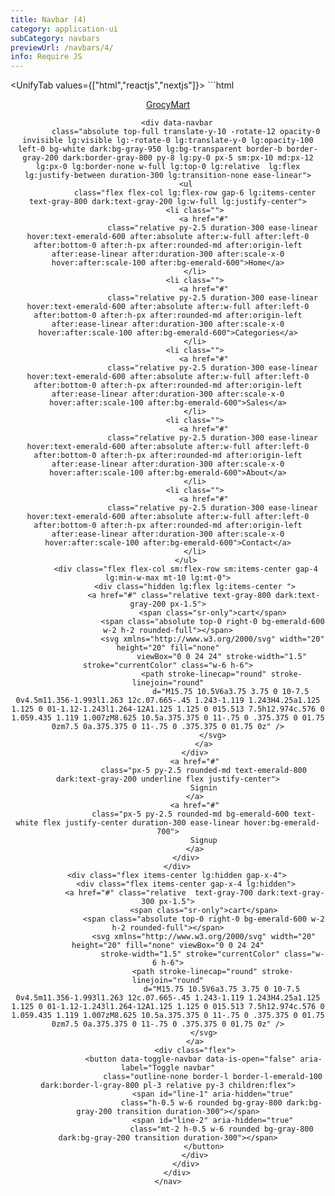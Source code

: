 ```yaml
---
title: Navbar (4)
category: application-ui
subCategory: navbars
previewUrl: /navbars/4/
info: Require JS
---
```


<UnifyTab values={["html","reactjs","nextjs"]}>
    <TabPanel value="html">
    ```html
<!-- 
    Add Styles
button[data-toggle-navbar][data-is-open="true"] #line-1 {
    transform: rotate(45deg) translateY(0.33rem);
}

button[data-toggle-navbar][data-is-open="true"] #line-2 {
    transform: rotate(-45deg) translateY(-0.33rem);
}
-->
<div data-nav-overlay aria-hidden="true" class="fixed bg-gray-800/40 inset-0 z-30 hidden lg:hidden"></div>
<header
    class="fixed left-0 bg-emerald-50 dark:bg-gray-950 top-0 w-full flex items-center h-20 border-b border-b-gray-100 dark:border-b-gray-800 z-40">
    <nav
        class="relative mx-auto lg:max-w-7xl w-full px-5 sm:px-10 md:px-12 lg:px-5 flex gap-x-5 justify-between items-center">
        <div class="flex items-center min-w-max">
            <a href="#" class="text-xl font-semibold text-gray-800 dark:text-gray-200">
                <span
                    class="relative after:absolute after:inset-0 after:rotate-3 after:border after:border-emerald-600 text-emerald-800 dark:text-white">Grocy</span>Mart
            </a>
        </div>

        <div data-navbar
            class="absolute top-full translate-y-10 -rotate-12 opacity-0 invisible lg:visible lg:-rotate-0 lg:translate-y-0 lg:opacity-100 left-0 bg-white dark:bg-gray-950 lg:bg-transparent border-b border-gray-200 dark:border-gray-800 py-8 lg:py-0 px-5 sm:px-10 md:px-12 lg:px-0 lg:border-none w-full lg:top-0 lg:relative  lg:flex lg:justify-between duration-300 lg:transition-none ease-linear">
            <ul
                class="flex flex-col lg:flex-row gap-6 lg:items-center text-gray-800 dark:text-gray-200 lg:w-full lg:justify-center">
                <li class="">
                    <a href="#"
                        class="relative py-2.5 duration-300 ease-linear hover:text-emerald-600 after:absolute after:w-full after:left-0 after:bottom-0 after:h-px after:rounded-md after:origin-left after:ease-linear after:duration-300 after:scale-x-0 hover:after:scale-100 after:bg-emerald-600">Home</a>
                </li>
                <li class="">
                    <a href="#"
                        class="relative py-2.5 duration-300 ease-linear hover:text-emerald-600 after:absolute after:w-full after:left-0 after:bottom-0 after:h-px after:rounded-md after:origin-left after:ease-linear after:duration-300 after:scale-x-0 hover:after:scale-100 after:bg-emerald-600">Categories</a>
                </li>
                <li class="">
                    <a href="#"
                        class="relative py-2.5 duration-300 ease-linear hover:text-emerald-600 after:absolute after:w-full after:left-0 after:bottom-0 after:h-px after:rounded-md after:origin-left after:ease-linear after:duration-300 after:scale-x-0 hover:after:scale-100 after:bg-emerald-600">Sales</a>
                </li>
                <li class="">
                    <a href="#"
                        class="relative py-2.5 duration-300 ease-linear hover:text-emerald-600 after:absolute after:w-full after:left-0 after:bottom-0 after:h-px after:rounded-md after:origin-left after:ease-linear after:duration-300 after:scale-x-0 hover:after:scale-100 after:bg-emerald-600">About</a>
                </li>
                <li class="">
                    <a href="#"
                        class="relative py-2.5 duration-300 ease-linear hover:text-emerald-600 after:absolute after:w-full after:left-0 after:bottom-0 after:h-px after:rounded-md after:origin-left after:ease-linear after:duration-300 after:scale-x-0 hover:after:scale-100 after:bg-emerald-600">Contact</a>
                </li>
            </ul>
            <div class="flex flex-col sm:flex-row sm:items-center gap-4  lg:min-w-max mt-10 lg:mt-0">
                <div class="hidden lg:flex lg:items-center ">
                    <a href="#" class="relative text-gray-800 dark:text-gray-200 px-1.5">
                        <span class="sr-only">cart</span>
                        <span class="absolute top-0 right-0 bg-emerald-600 w-2 h-2 rounded-full"></span>
                        <svg xmlns="http://www.w3.org/2000/svg" width="20" height="20" fill="none"
                            viewBox="0 0 24 24" stroke-width="1.5" stroke="currentColor" class="w-6 h-6">
                            <path stroke-linecap="round" stroke-linejoin="round"
                                d="M15.75 10.5V6a3.75 3.75 0 10-7.5 0v4.5m11.356-1.993l1.263 12c.07.665-.45 1.243-1.119 1.243H4.25a1.125 1.125 0 01-1.12-1.243l1.264-12A1.125 1.125 0 015.513 7.5h12.974c.576 0 1.059.435 1.119 1.007zM8.625 10.5a.375.375 0 11-.75 0 .375.375 0 01.75 0zm7.5 0a.375.375 0 11-.75 0 .375.375 0 01.75 0z" />
                        </svg>
                    </a>
                </div>
                <a href="#"
                    class="px-5 py-2.5 rounded-md text-emerald-800 dark:text-gray-200 underline flex justify-center">
                    Signin
                </a>
                <a href="#"
                    class="px-5 py-2.5 rounded-md bg-emerald-600 text-white flex justify-center duration-300 ease-linear hover:bg-emerald-700">
                    Signup
                </a>
            </div>
        </div>
        <div class="flex items-center lg:hidden gap-x-4">
            <div class="flex items-center gap-x-4 lg:hidden">
                <a href="#" class="relative  text-gray-700 dark:text-gray-300 px-1.5">
                    <span class="sr-only">cart</span>
                    <span class="absolute top-0 right-0 bg-emerald-600 w-2 h-2 rounded-full"></span>
                    <svg xmlns="http://www.w3.org/2000/svg" width="20" height="20" fill="none" viewBox="0 0 24 24"
                        stroke-width="1.5" stroke="currentColor" class="w-6 h-6">
                        <path stroke-linecap="round" stroke-linejoin="round"
                            d="M15.75 10.5V6a3.75 3.75 0 10-7.5 0v4.5m11.356-1.993l1.263 12c.07.665-.45 1.243-1.119 1.243H4.25a1.125 1.125 0 01-1.12-1.243l1.264-12A1.125 1.125 0 015.513 7.5h12.974c.576 0 1.059.435 1.119 1.007zM8.625 10.5a.375.375 0 11-.75 0 .375.375 0 01.75 0zm7.5 0a.375.375 0 11-.75 0 .375.375 0 01.75 0z" />
                    </svg>
                </a>
                <div class="flex">
                    <button data-toggle-navbar data-is-open="false" aria-label="Toggle navbar"
                        class="outline-none border-l border-l-emerald-100 dark:border-l-gray-800 pl-3 relative py-3 children:flex">
                        <span id="line-1" aria-hidden="true"
                            class="h-0.5 w-6 rounded bg-gray-800 dark:bg-gray-200 transition duration-300"></span>
                        <span id="line-2" aria-hidden="true"
                            class="mt-2 h-0.5 w-6 rounded bg-gray-800 dark:bg-gray-200 transition duration-300"></span>
                    </button>
                </div>
            </div>
        </div>
    </nav>
</header>
<!-- <script>
const btnHumb = document.querySelector("[data-toggle-navbar]")
const navbar = document.querySelector("[data-navbar]")
const overlay = document.querySelector("[data-nav-overlay]")
if (btnHumb && navbar) {
    const toggleBtnAttr = () => {
        const isOpen = btnHumb.getAttribute("data-is-open")
        btnHumb.setAttribute("data-is-open", isOpen === "true" ? "false" : "true")
        if (isOpen === "false") {
            document.body.classList.toggle("overflow-y-auto")
            overlay.classList.toggle("hidden")
        } else {
            document.body.classList.add("overflow-y-auto")
            overlay.classList.add("hidden")
        }
    }
    btnHumb.addEventListener("click", () => {
        navbar.classList.toggle("invisible")
        navbar.classList.toggle("opacity-0")
        navbar.classList.toggle("translate-y-10")
        navbar.classList.toggle("-rotate-12")
        toggleBtnAttr()
    })

    overlay.addEventListener("click", () => {
        navbar.classList.add("invisible")
        navbar.classList.add("opacity-0")
        navbar.classList.add("translate-y-10")
        navbar.classList.add("-rotate-12")
        toggleBtnAttr()
    })
}
</script> -->
    ```
    </TabPanel>
    <TabPanel value="reactjs">
    ```jsx
import { useState } from 'react'

const Navbar = () => {
    const [openNavbar, setOpenNavbar] = useState(false)
    const toggleNavbar = () => {
        setOpenNavbar(openNavbar => !openNavbar)
    }
    const closeNavbar = () => {
        setOpenNavbar(false)
    }
    return (
        <>
            <div onClick={() => { closeNavbar() }} aria-hidden="true" className={
                `fixed bg-gray-800/40 inset-0 z-30 ${openNavbar ? "flex lg:hidden" : "hidden"}`
            } />
            <header className="fixed left-0 bg-emerald-50 dark:bg-gray-950 top-0 w-full flex items-center h-20 border-b border-b-gray-100 dark:border-b-gray-800 z-40">
                <nav className="relative mx-auto lg:max-w-7xl w-full px-5 sm:px-10 md:px-12 lg:px-5 flex gap-x-5 justify-between items-center">
                    <div className="flex items-center min-w-max">
                        <a href="#" className="text-xl font-semibold text-gray-800 dark:text-gray-200">
                            <span className="relative after:absolute after:inset-0 after:rotate-3 after:border after:border-emerald-600 text-emerald-800 dark:text-white">Grocy</span>Mart
                        </a>
                    </div>
                    <div className={`
                        absolute top-full lg:translate-y-0 lg:opacity-100 left-0 bg-white dark:bg-gray-950 lg:bg-transparent border-b border-gray-200 dark:border-gray-800 py-8 lg:py-0 px-5 sm:px-10 md:px-12 lg:px-0 lg:border-none w-full lg:top-0 lg:relative  lg:flex lg:justify-between duration-300 lg:transition-none ease-linear
                        ${openNavbar ? "translate-y-0 rotate-0 opacity-100 visible" : " translate-y-10 -rotate-12 opacity-0 invisible lg:visible lg:-rotate-0"}
                    `}>
                        <ul className="flex flex-col lg:flex-row gap-6 lg:items-center text-gray-800 dark:text-gray-200 lg:w-full lg:justify-center">
                            <li>
                                <a href="#" className="relative py-2.5 duration-300 ease-linear hover:text-emerald-600 after:absolute after:w-full after:left-0 after:bottom-0 after:h-px after:rounded-md after:origin-left after:ease-linear after:duration-300 after:scale-x-0 hover:after:scale-100 after:bg-emerald-600">Home</a>
                            </li>
                            <li>
                                <a href="#" className="relative py-2.5 duration-300 ease-linear hover:text-emerald-600 after:absolute after:w-full after:left-0 after:bottom-0 after:h-px after:rounded-md after:origin-left after:ease-linear after:duration-300 after:scale-x-0 hover:after:scale-100 after:bg-emerald-600">Categories</a>
                            </li>
                            <li>
                                <a href="#" className="relative py-2.5 duration-300 ease-linear hover:text-emerald-600 after:absolute after:w-full after:left-0 after:bottom-0 after:h-px after:rounded-md after:origin-left after:ease-linear after:duration-300 after:scale-x-0 hover:after:scale-100 after:bg-emerald-600">Sales</a>
                            </li>
                            <li>
                                <a href="#" className="relative py-2.5 duration-300 ease-linear hover:text-emerald-600 after:absolute after:w-full after:left-0 after:bottom-0 after:h-px after:rounded-md after:origin-left after:ease-linear after:duration-300 after:scale-x-0 hover:after:scale-100 after:bg-emerald-600">About</a>
                            </li>
                            <li>
                                <a href="#" className="relative py-2.5 duration-300 ease-linear hover:text-emerald-600 after:absolute after:w-full after:left-0 after:bottom-0 after:h-px after:rounded-md after:origin-left after:ease-linear after:duration-300 after:scale-x-0 hover:after:scale-100 after:bg-emerald-600">Contact</a>
                            </li>
                        </ul>
                        <div className="flex flex-col sm:flex-row sm:items-center gap-4  lg:min-w-max mt-10 lg:mt-0">
                            <div className="hidden lg:flex lg:items-center ">
                                <a href="#" className="relative text-gray-800 dark:text-gray-200 px-1.5">
                                    <span className="sr-only">cart</span>
                                    <span className="absolute top-0 right-0 bg-emerald-600 w-2 h-2 rounded-full" />
                                    <svg xmlns="http://www.w3.org/2000/svg" width={20} height={20} fill="none" viewBox="0 0 24 24" strokeWidth="1.5" stroke="currentColor" className="w-6 h-6">
                                        <path strokeLinecap="round" strokeLinejoin="round" d="M15.75 10.5V6a3.75 3.75 0 10-7.5 0v4.5m11.356-1.993l1.263 12c.07.665-.45 1.243-1.119 1.243H4.25a1.125 1.125 0 01-1.12-1.243l1.264-12A1.125 1.125 0 015.513 7.5h12.974c.576 0 1.059.435 1.119 1.007zM8.625 10.5a.375.375 0 11-.75 0 .375.375 0 01.75 0zm7.5 0a.375.375 0 11-.75 0 .375.375 0 01.75 0z" />
                                    </svg>
                                </a>
                            </div>
                            <a href="#" className="px-5 py-2.5 rounded-md text-emerald-800 dark:text-gray-200 underline flex justify-center">
                                Signin
                            </a>
                            <a href="#" className="px-5 py-2.5 rounded-md bg-emerald-600 text-white flex justify-center duration-300 ease-linear hover:bg-emerald-700">
                                Signup
                            </a>
                        </div>
                    </div>
                    <div className="flex items-center lg:hidden gap-x-4">
                        <div className="flex items-center gap-x-4 lg:hidden">
                            <a href="#" className="relative  text-gray-700 dark:text-gray-300 px-1.5">
                                <span className="sr-only">cart</span>
                                <span className="absolute top-0 right-0 bg-emerald-600 w-2 h-2 rounded-full" />
                                <svg xmlns="http://www.w3.org/2000/svg" width={20} height={20} fill="none" viewBox="0 0 24 24" strokeWidth="1.5" stroke="currentColor" className="w-6 h-6">
                                    <path strokeLinecap="round" strokeLinejoin="round" d="M15.75 10.5V6a3.75 3.75 0 10-7.5 0v4.5m11.356-1.993l1.263 12c.07.665-.45 1.243-1.119 1.243H4.25a1.125 1.125 0 01-1.12-1.243l1.264-12A1.125 1.125 0 015.513 7.5h12.974c.576 0 1.059.435 1.119 1.007zM8.625 10.5a.375.375 0 11-.75 0 .375.375 0 01.75 0zm7.5 0a.375.375 0 11-.75 0 .375.375 0 01.75 0z" />
                                </svg>
                            </a>
                            <div className="flex">
                                <button onClick={() => { toggleNavbar() }} aria-label="Toggle navbar" className="outline-none border-l border-l-emerald-100 dark:border-l-gray-800 pl-3 relative py-3 children:flex">
                                    <span aria-hidden="true" className={`
                                        h-0.5 w-6 rounded bg-gray-800 dark:bg-gray-200 transition duration-300
                                        ${openNavbar ? "rotate-45 translate-y-[0.33rem]" : ""}
                                    `} />
                                    <span aria-hidden="true" className={`
                                        mt-2 h-0.5 w-6 rounded bg-gray-800 dark:bg-gray-200 transition duration-300
                                        ${openNavbar ? "-rotate-45 -translate-y-[0.33rem]" : ""}
                                    `} />
                                </button>
                            </div>
                        </div>
                    </div>
                </nav>
            </header>
        </>
    )
}
export { Navbar }
    ```
    </TabPanel>
    <TabPanel value="nextjs">
    ```jsx
"use client"
import { useState } from 'react'

const Navbar = () => {
    const [openNavbar, setOpenNavbar] = useState(false)
    const toggleNavbar = () => {
        setOpenNavbar(openNavbar => !openNavbar)
    }
    const closeNavbar = () => {
        setOpenNavbar(false)
    }
    return (
        <>
            <div onClick={() => { closeNavbar() }} aria-hidden="true" className={
                `fixed bg-gray-800/40 inset-0 z-30 ${openNavbar ? "flex lg:hidden" : "hidden"}`
            } />
            <header className="fixed left-0 bg-emerald-50 dark:bg-gray-950 top-0 w-full flex items-center h-20 border-b border-b-gray-100 dark:border-b-gray-800 z-40">
                <nav className="relative mx-auto lg:max-w-7xl w-full px-5 sm:px-10 md:px-12 lg:px-5 flex gap-x-5 justify-between items-center">
                    <div className="flex items-center min-w-max">
                        <a href="#" className="text-xl font-semibold text-gray-800 dark:text-gray-200">
                            <span className="relative after:absolute after:inset-0 after:rotate-3 after:border after:border-emerald-600 text-emerald-800 dark:text-white">Grocy</span>Mart
                        </a>
                    </div>
                    <div className={`
                        absolute top-full lg:translate-y-0 lg:opacity-100 left-0 bg-white dark:bg-gray-950 lg:bg-transparent border-b border-gray-200 dark:border-gray-800 py-8 lg:py-0 px-5 sm:px-10 md:px-12 lg:px-0 lg:border-none w-full lg:top-0 lg:relative  lg:flex lg:justify-between duration-300 lg:transition-none ease-linear
                        ${openNavbar ? "translate-y-0 rotate-0 opacity-100 visible" : " translate-y-10 -rotate-12 opacity-0 invisible lg:visible lg:-rotate-0"}
                    `}>
                        <ul className="flex flex-col lg:flex-row gap-6 lg:items-center text-gray-800 dark:text-gray-200 lg:w-full lg:justify-center">
                            <li>
                                <a href="#" className="relative py-2.5 duration-300 ease-linear hover:text-emerald-600 after:absolute after:w-full after:left-0 after:bottom-0 after:h-px after:rounded-md after:origin-left after:ease-linear after:duration-300 after:scale-x-0 hover:after:scale-100 after:bg-emerald-600">Home</a>
                            </li>
                            <li>
                                <a href="#" className="relative py-2.5 duration-300 ease-linear hover:text-emerald-600 after:absolute after:w-full after:left-0 after:bottom-0 after:h-px after:rounded-md after:origin-left after:ease-linear after:duration-300 after:scale-x-0 hover:after:scale-100 after:bg-emerald-600">Categories</a>
                            </li>
                            <li>
                                <a href="#" className="relative py-2.5 duration-300 ease-linear hover:text-emerald-600 after:absolute after:w-full after:left-0 after:bottom-0 after:h-px after:rounded-md after:origin-left after:ease-linear after:duration-300 after:scale-x-0 hover:after:scale-100 after:bg-emerald-600">Sales</a>
                            </li>
                            <li>
                                <a href="#" className="relative py-2.5 duration-300 ease-linear hover:text-emerald-600 after:absolute after:w-full after:left-0 after:bottom-0 after:h-px after:rounded-md after:origin-left after:ease-linear after:duration-300 after:scale-x-0 hover:after:scale-100 after:bg-emerald-600">About</a>
                            </li>
                            <li>
                                <a href="#" className="relative py-2.5 duration-300 ease-linear hover:text-emerald-600 after:absolute after:w-full after:left-0 after:bottom-0 after:h-px after:rounded-md after:origin-left after:ease-linear after:duration-300 after:scale-x-0 hover:after:scale-100 after:bg-emerald-600">Contact</a>
                            </li>
                        </ul>
                        <div className="flex flex-col sm:flex-row sm:items-center gap-4  lg:min-w-max mt-10 lg:mt-0">
                            <div className="hidden lg:flex lg:items-center ">
                                <a href="#" className="relative text-gray-800 dark:text-gray-200 px-1.5">
                                    <span className="sr-only">cart</span>
                                    <span className="absolute top-0 right-0 bg-emerald-600 w-2 h-2 rounded-full" />
                                    <svg xmlns="http://www.w3.org/2000/svg" width={20} height={20} fill="none" viewBox="0 0 24 24" strokeWidth="1.5" stroke="currentColor" className="w-6 h-6">
                                        <path strokeLinecap="round" strokeLinejoin="round" d="M15.75 10.5V6a3.75 3.75 0 10-7.5 0v4.5m11.356-1.993l1.263 12c.07.665-.45 1.243-1.119 1.243H4.25a1.125 1.125 0 01-1.12-1.243l1.264-12A1.125 1.125 0 015.513 7.5h12.974c.576 0 1.059.435 1.119 1.007zM8.625 10.5a.375.375 0 11-.75 0 .375.375 0 01.75 0zm7.5 0a.375.375 0 11-.75 0 .375.375 0 01.75 0z" />
                                    </svg>
                                </a>
                            </div>
                            <a href="#" className="px-5 py-2.5 rounded-md text-emerald-800 dark:text-gray-200 underline flex justify-center">
                                Signin
                            </a>
                            <a href="#" className="px-5 py-2.5 rounded-md bg-emerald-600 text-white flex justify-center duration-300 ease-linear hover:bg-emerald-700">
                                Signup
                            </a>
                        </div>
                    </div>
                    <div className="flex items-center lg:hidden gap-x-4">
                        <div className="flex items-center gap-x-4 lg:hidden">
                            <a href="#" className="relative  text-gray-700 dark:text-gray-300 px-1.5">
                                <span className="sr-only">cart</span>
                                <span className="absolute top-0 right-0 bg-emerald-600 w-2 h-2 rounded-full" />
                                <svg xmlns="http://www.w3.org/2000/svg" width={20} height={20} fill="none" viewBox="0 0 24 24" strokeWidth="1.5" stroke="currentColor" className="w-6 h-6">
                                    <path strokeLinecap="round" strokeLinejoin="round" d="M15.75 10.5V6a3.75 3.75 0 10-7.5 0v4.5m11.356-1.993l1.263 12c.07.665-.45 1.243-1.119 1.243H4.25a1.125 1.125 0 01-1.12-1.243l1.264-12A1.125 1.125 0 015.513 7.5h12.974c.576 0 1.059.435 1.119 1.007zM8.625 10.5a.375.375 0 11-.75 0 .375.375 0 01.75 0zm7.5 0a.375.375 0 11-.75 0 .375.375 0 01.75 0z" />
                                </svg>
                            </a>
                            <div className="flex">
                                <button onClick={() => { toggleNavbar() }} aria-label="Toggle navbar" className="outline-none border-l border-l-emerald-100 dark:border-l-gray-800 pl-3 relative py-3 children:flex">
                                    <span aria-hidden="true" className={`
                                        h-0.5 w-6 rounded bg-gray-800 dark:bg-gray-200 transition duration-300
                                        ${openNavbar ? "rotate-45 translate-y-[0.33rem]" : ""}
                                    `} />
                                    <span aria-hidden="true" className={`
                                        mt-2 h-0.5 w-6 rounded bg-gray-800 dark:bg-gray-200 transition duration-300
                                        ${openNavbar ? "-rotate-45 -translate-y-[0.33rem]" : ""}
                                    `} />
                                </button>
                            </div>
                        </div>
                    </div>
                </nav>
            </header>
        </>
    )
}
export default Navbar
    ```
    </TabPanel>
</UnifyTab>

